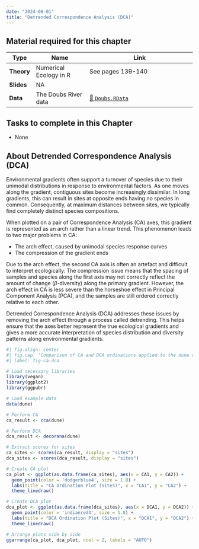 ```yaml
---
date: "2024-08-01"
title: "Detrended Correspondence Analysis (DCA)"
---
```


::: callout-tip
## **Material required for this chapter**

| Type           | Name                                     | Link                                                                              |
|----------------|------------------------------------------|-----------------------------------------------------------------------------------|
| **Theory**     | Numerical Ecology in R                   | See pages 139-140                                                                 |
| **Slides**     | NA                                       |                                                                                   |
| **Data**       | The Doubs River data                     | [💾 `Doubs.RData`](../data/NEwR-2ed_code_data/NeWR2-Data/Doubs.RData)             |
:::

::: {.callout-important appearance="simple"}
## Tasks to complete in this Chapter

* None
:::

## About Detrended Correspondence Analysis (DCA) {.unnumbered}

Environmental gradients often support a turnover of species due to their unimodal distributions in response to environmental factors. As one moves along the gradient, contiguous sites become increasingly dissimilar. In long gradients, this can result in sites at opposite ends having no species in common. Consequently, at maximum distances between sites, we typically find completely distinct species compositions.

When plotted on a pair of Correspondence Analysis (CA) axes, this gradient is represented as an arch rather than a linear trend. This phenomenon leads to two major problems in CA:

- The arch effect, caused by unimodal species response curves
- The compression of the gradient ends

Due to the arch effect, the second CA axis is often an artefact and difficult to interpret ecologically. The compression issue means that the spacing of samples and species along the first axis may not correctly reflect the amount of change ($\beta$-diversity) along the primary gradient. However, the arch effect in CA is less severe than the horseshoe effect in Principal Component Analysis (PCA), and the samples are still ordered correctly relative to each other.

Detrended Correspondence Analysis (DCA) addresses these issues by removing the arch effect through a process called detrending. This helps ensure that the axes better represent the true ecological gradients and gives a more accurate interpretation of species distribution and diversity patterns along environmental gradients.

```r
#| fig.align: center
#| fig.cap: "Comparison of CA and DCA ordinations applied to the dune data."
#| label: fig-ca-dca

# Load necessary libraries
library(vegan)
library(ggplot2)
library(ggpubr)

# Load example data
data(dune)

# Perform CA
ca_result <- cca(dune)

# Perform DCA
dca_result <- decorana(dune)

# Extract scores for sites
ca_sites <- scores(ca_result, display = "sites")
dca_sites <- scores(dca_result, display = "sites")

# Create CA plot
ca_plot <- ggplot(as.data.frame(ca_sites), aes(x = CA1, y = CA2)) +
  geom_point(color = 'dodgerblue4', size = 1.8) +
  labs(title = "CA Ordination Plot (Sites)", x = "CA1", y = "CA2") +
  theme_linedraw()

# Create DCA plot
dca_plot <- ggplot(as.data.frame(dca_sites), aes(x = DCA1, y = DCA2)) +
  geom_point(color = 'indianred4', size = 1.8) +
  labs(title = "DCA Ordination Plot (Sites)", x = "DCA1", y = "DCA2") +
  theme_linedraw()

# Arrange plots side by side
ggarrange(ca_plot, dca_plot, ncol = 2, labels = "AUTO")
```

